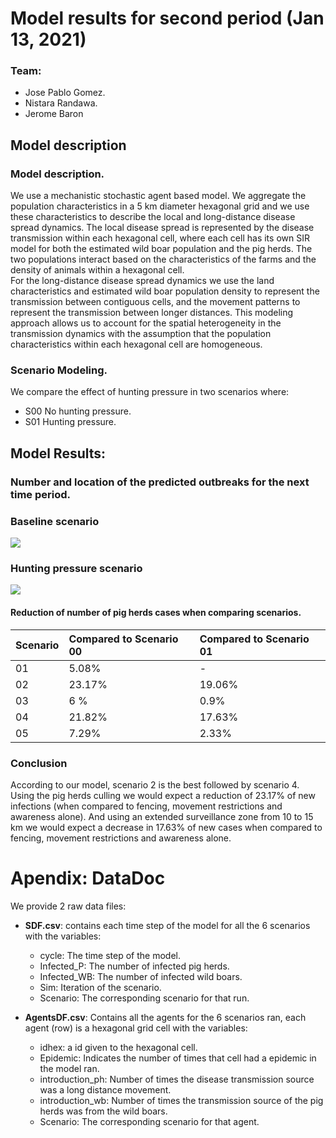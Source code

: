 # Model results for second period (Jan 13, 2021)

### Team:

-   Jose Pablo Gomez.
-   Nistara Randawa.
-   Jerome Baron

## Model description

### Model description.

We use a mechanistic stochastic agent based model. We aggregate the population characteristics in a 5 km diameter hexagonal grid and we use these characteristics to describe the local and long-distance disease spread dynamics. The local disease spread is represented by the disease transmission within each hexagonal cell, where each cell has its own SIR model for both the estimated wild boar population and the pig herds. The two populations interact based on the characteristics of the farms and the density of animals within a hexagonal cell.\
For the long-distance disease spread dynamics we use the land characteristics and estimated wild boar population density to represent the transmission between contiguous cells, and the movement patterns to represent the transmission between longer distances. This modeling approach allows us to account for the spatial heterogeneity in the transmission dynamics with the assumption that the population characteristics within each hexagonal cell are homogeneous.

### Scenario Modeling.

We compare the effect of hunting pressure in two scenarios where:
  
  - S00 No hunting pressure.  
  - S01 Hunting pressure.  
  

## Model Results:

### Number and location of the predicted outbreaks for the next time period.

### Baseline scenario

![](fig_S0_infected-animals.png)

### Hunting pressure scenario

![](fig_S1_infected-animals.png)


#### Reduction of number of pig herds cases when comparing scenarios.

| Scenario | Compared to Scenario 00 | Compared to Scenario 01 |
|:---------|:------------------------|:------------------------|
| 01       | 5.08%                   | \-                      |
| 02       | 23.17%                  | 19.06%                 |
| 03       | 6 %                     | 0.9%                    |
| 04       | 21.82%                  | 17.63%                  |
| 05       | 7.29%                   | 2.33%                   |

### Conclusion

According to our model, scenario 2 is the best followed by scenario 4.
Using the pig herds culling we would expect a reduction of 23.17% of new infections (when compared to fencing, movement restrictions and awareness alone). And using an extended surveillance zone from 10 to 15 km we would expect a decrease in 17.63% of new cases when compared to fencing, movement restrictions and awareness alone.

# Apendix: DataDoc

We provide 2 raw data files:

-   **SDF.csv**: contains each time step of the model for all the 6 scenarios with the variables:

    -   cycle: The time step of the model.\
    -   Infected\_P: The number of infected pig herds.\
    -   Infected\_WB: The number of infected wild boars.\
    -   Sim: Iteration of the scenario.\
    -   Scenario: The corresponding scenario for that run.

-   **AgentsDF.csv**: Contains all the agents for the 6 scenarios ran, each agent (row) is a hexagonal grid cell with the variables:

    -   idhex: a id given to the hexagonal cell.\
    -   Epidemic: Indicates the number of times that cell had a epidemic in the model ran.\
    -   introduction\_ph: Number of times the disease transmission source was a long distance movement.\
    -   introduction\_wb: Number of times the transmission source of the pig herds was from the wild boars.\
    -   Scenario: The corresponding scenario for that agent.